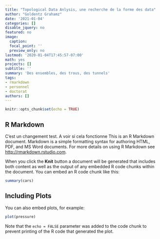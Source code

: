 ```yaml
---
title: "Topological Data Anlysis, une recherche de la forme des data"
author: "Goldentz Grahamz"
date: '2021-01-04'
categories: []
disable_jquery: no
featured: no
image:
  caption: 
  focal_point: ''
  preview_only: no
lastmod: '2020-01-04T17:45:57-07:00'
math: yes
projects: []
subtitle: ''
summary: 'Des ensembles, des trous, des tunnels'
tags:
- rmarkdown
- personnel
- doctorat
authors: []
---
```


```r
knitr::opts_chunk$set(echo = TRUE)
```

## R Markdown

C'est un changement test. A voir si cela fonctionne
This is an R Markdown document. Markdown is a simple formatting syntax for authoring HTML, PDF, and MS Word documents. For more details on using R Markdown see <http://rmarkdown.rstudio.com>.

When you click the **Knit** button a document will be generated that includes both content as well as the output of any embedded R code chunks within the document. You can embed an R code chunk like this:

```r
summary(cars)
```

## Including Plots

You can also embed plots, for example:

```r
plot(pressure)
```

Note that the `echo = FALSE` parameter was added to the code chunk to prevent printing of the R code that generated the plot.
